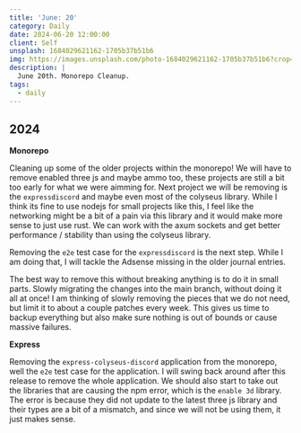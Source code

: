 ```yaml
---
title: 'June: 20'
category: Daily
date: 2024-06-20 12:00:00
client: Self
unsplash: 1684029621162-1705b37b51b6
img: https://images.unsplash.com/photo-1684029621162-1705b37b51b6?crop=entropy&cs=srgb&fm=jpg&ixid=MnwzNjM5Nzd8MHwxfHJhbmRvbXx8fHx8fHx8fDE2ODE3NDg2ODY&ixlib=rb-4.0.3&q=85
description: |
  June 20th. Monorepo Cleanup.
tags:
  - daily
---
```



## 2024

**Monorepo**

Cleaning up some of the older projects within the monorepo!
We will have to remove enabled three js and maybe ammo too, these projects are still a bit too early for what we were aimming for.
Next project we will be removing is the `expressdiscord` and maybe even most of the colyseus library.
While I think its fine to use nodejs for small projects like this, I feel like the networking might be a bit of a pain via this library and it would make more sense to just use rust.
We can work with the axum sockets and get better performance / stability than using the colyseus library.

Removing the `e2e` test case for the `expressdiscord` is the next step.
While I am doing that, I will tackle the Adsense missing in the older journal entries.

The best way to remove this without breaking anything is to do it in small parts.
Slowly migrating the changes into the main branch, without doing it all at once!
I am thinking of slowly removing the pieces that we do not need, but limit it to about a couple patches every week.
This gives us time to backup everything but also make sure nothing is out of bounds or cause massive failures.

**Express**

Removing the `express-colyseus-discord` application from the monorepo, well the `e2e` test case for the application.
I will swing back around after this release to remove the whole application.
We should also start to take out the libraries that are causing the npm error, which is the `enable 3d` library.
The error is because they did not update to the latest three js library and their types are a bit of a mismatch, and since we will not be using them, it just makes sense.